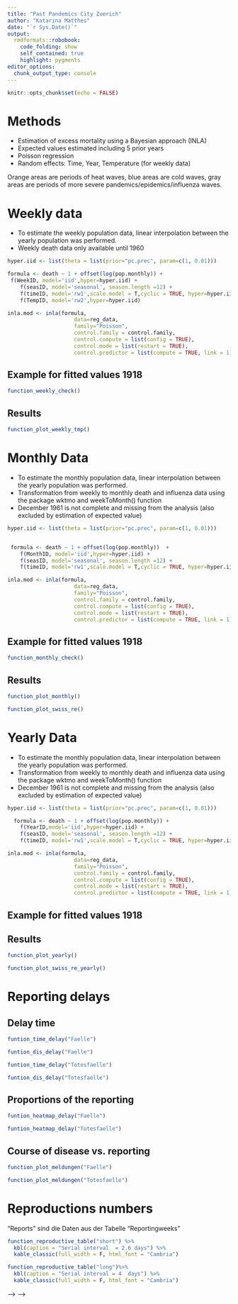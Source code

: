 ```yaml
---
title: "Past Pandemics City Zuerich"
author: "Katarina Matthes"
date: "`r Sys.Date()`"
output:
  rmdformats::robobook:
    code_folding: show
    self_contained: true
    highlight: pygments
editor_options: 
  chunk_output_type: console
---
```


```r
knitr::opts_chunk$set(echo = FALSE)
```

# Methods
* Estimation of excess mortality using a Bayesian approach (INLA)
* Expected values estimated including 5 prior years
* Poisson regression
* Random effects: Time, Year, Temperature (for weekly data)

Orange areas are periods of heat waves, blue areas are cold waves, gray areas are periods of more severe pandemics/epidemics/influenza waves.

# Weekly data

* To estimate the weekly population data, linear interpolation between the yearly population was performed.
* Weekly death data only available until 1960

```r

hyper.iid <- list(theta = list(prior="pc.prec", param=c(1, 0.01)))

formula <- death ~ 1 + offset(log(pop.monthly)) +
 f(WeekID, model='iid',hyper=hyper.iid) +
    f(seasID, model='seasonal', season.length =12) +
    f(timeID, model='rw1',scale.model = T,cyclic = TRUE, hyper=hyper.iid) +
    f(TempID, model='rw2',hyper=hyper.iid)

inla.mod <- inla(formula,
                     data=reg_data,
                     family="Poisson",
                     control.family = control.family,
                     control.compute = list(config = TRUE),
                     control.mode = list(restart = TRUE),
                     control.predictor = list(compute = TRUE, link = 1))
```

## Example for fitted values 1918

```r
function_weekly_check()
```

## Results

```r
function_plot_weekly_tmp()
```

# Monthly Data

* To estimate the monthly population data, linear interpolation between the yearly population was performed.
* Transformation from weekly to monthly death and influenza data using the package wktmo and weekToMonth() function
* December 1961 is not complete and missing from the analysis (also excluded by estimation of expected value)


```r
hyper.iid <- list(theta = list(prior="pc.prec", param=c(1, 0.01)))


 formula <- death ~ 1 + offset(log(pop.monthly))  +
    f(MonthID, model='iid',hyper=hyper.iid) +
    f(seasID, model='seasonal', season.length =12) +
    f(timeID, model='rw1',scale.model = T,cyclic = TRUE, hyper=hyper.iid)

inla.mod <- inla(formula,
                     data=reg_data,
                     family="Poisson",
                     control.family = control.family,
                     control.compute = list(config = TRUE),
                     control.mode = list(restart = TRUE),
                     control.predictor = list(compute = TRUE, link = 1))
```

## Example for fitted values 1918

```r
function_monthly_check()
```

## Results

```r
function_plot_monthly()
```

```r
function_plot_swiss_re()
```

# Yearly Data

* To estimate the monthly population data, linear interpolation between the yearly population was performed.
* Transformation from weekly to monthly death and influenza data using the package wktmo and weekToMonth() function
* December 1961 is not complete and missing from the analysis (also excluded by estimation of expected value)

```r

hyper.iid <- list(theta = list(prior="pc.prec", param=c(1, 0.01)))

  formula <- death ~ 1 + offset(log(pop.monthly)) +
    f(YearID,model='iid',hyper=hyper.iid) +
    f(seasID, model='seasonal', season.length =12) +
    f(timeID, model='rw1',scale.model = T,cyclic = TRUE, hyper=hyper.iid)

inla.mod <- inla(formula,
                     data=reg_data,
                     family="Poisson",
                     control.family = control.family,
                     control.compute = list(config = TRUE),
                     control.mode = list(restart = TRUE),
                     control.predictor = list(compute = TRUE, link = 1))
```

## Example for fitted values 1918

<!-- ```{r, echo=FALSE, warning=FALSE, fig.height =8 , fig.width = 15,message=FALSE} -->
<!-- function_year_check() -->
<!-- ``` -->


## Results

```r
function_plot_yearly()
```


```r
function_plot_swiss_re_yearly()
```


<!-- # Reporting vs. illness onset weeks for new cases and deaths in the City of Zurich 1918 -->

# Reporting delays
<!-- ```{r echo=FALSE, out.width = '100%'} -->
<!-- knitr::include_graphics("../data/Reporting.png") -->
<!-- ``` -->

## Delay time

```r
funtion_time_delay("Faelle")
```



```r
funtion_dis_delay("Faelle")
```

```r
funtion_time_delay("Totesfaelle")
```

```r
funtion_dis_delay("Totesfaelle")
```



## Proportions of the reporting


```r
funtion_heatmap_delay("Faelle")
```

```r
funtion_heatmap_delay("Totesfaelle")
```

## Course of disease vs. reporting

```r
function_plot_meldungen("Faelle")
```

```r
function_plot_meldungen("Totesfaelle")
```

# Reproductions numbers

"Reports" sind die Daten aus der Tabelle "Reportingweeks"

```r
function_reproductive_table("short") %>%
  kbl(caption = "Serial interval  = 2.6 days") %>%
  kable_classic(full_width = F, html_font = "Cambria")
```

<!-- ## Time serial interval 4.0 days  -->
```r
function_reproductive_table("long")%>%
  kbl(caption = "Serial interval = 4  days") %>%
  kable_classic(full_width = F, html_font = "Cambria")
```


<!-- ```{r, echo=FALSE, warning=FALSE, nmessage=FALSE} -->
<!-- opts <- options(knitr.kable.NA = "") -->
<!-- read_excel("../data/Reportingweeks.xlsx") %>% -->
<!--       kbl() %>% -->
<!--     kable_paper("hover", full_width = F) -->


<!-- ``` 

<!-- excelTable(reporting_weeks,columns=16) <!-- -->
<!-- excelTable(reporting_weeks,defaultColWidth = 16,showToolbar = TRUE)  --> <!-- -->
<!-- datatable(reporting_weeks, --> <!-- options = list( --> <!--     dom = 't', --> -->
<!-- <!--     scrollX = TRUE, --> <!--     fixedColumns = TRUE --> <!--   ) --> <!-- -->
<!-- excelTable(reporting_weeks,defaultColWidth = 16,showToolbar = TRUE)  --> -->
<!-- |Meldewoche|37 (08.09.1918-14.09.1918)|38 (15.09.1918-21.09.1918)|39 -->
<!-- (22.09.1918-28.09.1918)|40 (29.09.1918-05.10.1918)|41 (06.10.1918-12.10.1918)|42 -->
<!-- (13.10.1918-19.10.1918)|43 (20.10.1918-26.10.1918)|44 (27.10.1918-02.11.1918)|45 -->
<!-- (03.11.1918-09.11.1918)|46 (10.11.1918-16.11.1918)|48 (24.11.1918-30.11.1918)|49 -->
<!-- (01.12.1918-07.12.1918)|50 (08.12.1918-14.12.1918)|51 (15.12.1918-21.12.1918)|52 -->
<!-- (22.12.1918-28.12.1918)|1 (29.12.1918-04.01.1919)|14 (30.03.1919-05.04.1919)|15 -->
<!-- (06.04.1919-12.04.1919)| -->
<!-- |:----|:----|:----|:----|:----|:----|:----|:----|:----|:----|:----|:----|:----|:----|:----|:----|:----|:----|:----| -->
<!-- |Fälle Total in -->
<!-- Meldewoche|406|743|955|1953|3151|3673|4761|4294|2603|2167|1442|1068|979|987|373|432|168|88| -->
<!-- |Todesfälle Total in -->
<!-- Meldewoche|5|10|15|30|73|111|131|95|63|39|23|54|39|21|10|6|3|4| |(E)bis -->
<!-- 17.07.1918| |27| |53| | | | |1| | | | | | | | | | |(T)bis 17.07.1918| | | | | | -->
<!-- | | | | | | | | | | | | | |(E)18.07.1918-27.07.1918| |6| |42| | | | | | | | | | -->
<!-- | | | | | |(T)18.07.1918-27.07.1918| | | | | | | | | | | | | | | | | | | |(E) -->
<!-- 28.07.1918-03.08.1918| |4| |17| | | | | | | | | | | | | | | |(T) -->
<!-- 28.07.1918-03.08.1918| | | | | | | | | | | | | | | | | | | |(E) -->
<!-- 04.08.1918-10.08.1918| |9| |9| | | | | | | | | | | | | | | |(T) -->
<!-- 04.08.1918-10.08.1918| | | | | | | | | | | | | | | | | | | |(E) -->
<!-- 11.08.1918-17.08.1918|1|5| | | | | | | | | | | | | | | | | |(T) -->
<!-- 11.08.1918-17.08.1918| | | | | | | | | | | | | | | | | | | |(E) -->
<!-- 18.08.1918-24.08.1918|3|2|2| | | | | | | |1| | | | | | | | |(T) -->
<!-- 18.08.1918-24.08.1918| | | | | | | | | | | | | | | | | | | |(E) -->
<!-- 25.08.1918-31.08.1918|8|2|2| | |1| | | |5| | | | | | | | | |(T) -->
<!-- 25.08.1918-31.08.1918| | | | | | | | | | | | | | | | | | | |(E) -->
<!-- 01.09.1918-07.09.1918|186|12|7|17| | | | | | | | | | | | | | | |(T) -->
<!-- 01.09.1918-07.09.1918|2| | | | | | | | | | | | | | | | | | |(E) -->
<!-- 08.09.1918-14.09.1918|208|258|20|6| | | | | | | | | | | | | | | |(T) -->
<!-- 08.09.1918-14.09.1918|3|4| | | | | | | | | | | | | | | | | |(E) -->
<!-- 15.09.1918-21.09.1918| |418|395|43|3| | | |1| | | | | | | | | | |(T) -->
<!-- 15.09.1918-21.09.1918| |6|2| | | | | | | | | | | | | | | | |(E) -->
<!-- 22.09.1918-28.09.1918| | |529|699|47|8|2| |3|32|2| | | | | | | | |(T) -->
<!-- 22.09.1918-28.09.1918| | |13| | | | | | | | | | | | | | | | |(E) -->
<!-- 29.09.1918-05.10.1918| | | |1067|1369|17|19|9|15|29|2| |6| | | | | | |(T) -->
<!-- 29.09.1918-05.10.1918| | | |30|3| | | | | | | | | | | | | | |(E) -->
<!-- 06.10.1918-12.10.1918| | | | |1732|1974|528|275|131|312|2| |27| | | | | | |(T) -->
<!-- 06.10.1918-12.10.1918| | | | |70|3| | | | | | | | | | | | | |(E) -->
<!-- 13.10.1918-19.10.1918| | | | | |1673|3425|311|324|344|17|2|23|19| | | | | |(T) -->
<!-- 13.10.1918-19.10.1918| | | | | |108|8|2| | | | | | | | | | | |(E) -->
<!-- 20.10.1918-26.10.1918| | | | | | |787|3322|304|214|16|1|22|13| |3| | | |(T) -->
<!-- 20.10.1918-26.10.1918| | | | | | |123|13|2| | | | | | | | | | |(E) -->
<!-- 27.10.1918-02.11.1918| | | | | | | |377|1643|142|12|7|8|15|1|5| | | |(T) -->
<!-- 27.10.1918-02.11.1918| | | | | | | |80|7|3| | | | | | | | | |(E) -->
<!-- 03.11.1918-09.11.1918| | | | | | | | |181|835|15|5|3|7| |3| | | |(T) -->
<!-- 03.11.1918-09.11.1918| | | | | | | | |54|8| | | | | | | | | |(E) -->
<!-- 10.11.1918-16.11.1918| | | | | | | | | |254|33| |3|8| |7| | | |(T) -->
<!-- 10.11.1918-16.11.1918| | | | | | | | | |28| | | | | | | | | |(E) -->
<!-- 17.11.1918-23.11.1918| | | | | | | | | | |757|13|9|15|4|7| | | |(T) -->
<!-- 17.11.1918-23.11.1918| | | | | | | | | | |2| | | | | | | | |(E) -->
<!-- 24.11.1918-30.11.1918| | | | | | | | | | |585|742|12|84|4|30| | | |(T) -->
<!-- 24.11.1918-30.11.1918| | | | | | | | | | |21|8| | | | | | | |(E) -->
<!-- 01.12.1918-07.12.1918| | | | | | | | | | | |298|742|55|12|54| | | |(T) -->
<!-- 01.12.1918-07.12.1918| | | | | | | | | | | |46|4| | | | | | |(E) -->
<!-- 08.12.1918-14.12.1918| | | | | | | | | | | | |124|664|17|44| | | |(T) -->
<!-- 08.12.1918-14.12.1918| | | | | | | | | | | | |35|3|1| | | | |(E) -->
<!-- 15.12.1918-21.12.1918| | | | | | | | | | | | | |107|288|33| | | |(T) -->
<!-- 15.12.1918-21.12.1918| | | | | | | | | | | | | |18|1|1| | | |(E) -->
<!-- 22.12.1918-28.12.1918| | | | | | | | | | | | | | |47|219| | | |(T) -->
<!-- 22.12.1918-28.12.1918| | | | | | | | | | | | | | |8| | | | |(E) -->
<!-- 29.12.1918-04.01.1919| | | | | | | | | | | | | | | |27| | | |(T) -->
<!-- 29.12.1918-04.01.1919| | | | | | | | | | | | | | | |5| | | |(E) -->
<!-- 02.03.1919-08.03.1919| | | | | | | | | | | | | | | | |1|1| |(T) -->
<!-- 02.03.1919-08.03.1919| | | | | | | | | | | | | | | | | | | |(E) -->
<!-- 09.03.1919-15.03.1919| | | | | | | | | | | | | | | | | |1| |(T) -->
<!-- 09.03.1919-15.03.1919| | | | | | | | | | | | | | | | | | | |(E) -->
<!-- 16.03.1919-22.03.1919| | | | | | | | | | | | | | | | |9|2| |(T) -->
<!-- 16.03.1919-22.03.1919| | | | | | | | | | | | | | | | | | | |(E) -->
<!-- 23.03.1919-29.03.1919| | | | | | | | | | | | | | | | |131|3| |(T) -->
<!-- 23.03.1919-29.03.1919| | | | | | | | | | | | | | | | |1| | |(E) -->
<!-- 30.03.1919-05.04.1919| | | | | | | | | | | | | | | | |27|64| |(T) -->
<!-- 30.03.1919-05.04.1919| | | | | | | | | | | | | | | | |2|1| |(E) -->
<!-- 06.04.1919-12.04.1919| | | | | | | | | | | | | | | | | |17| |(T) -->
<!-- 06.04.1919-12.04.1919| | | | | | | | | | | | | | | | | |3| -->
<!-- Births per marriage were calculated with the number of births 39 weeks
after the marriage. Am not quite sure if this makes sense. But a direct
comparison makes even less sense to me. Because first fewer marriages and then
fewer births (9 months later at the earliest). -->
<!-- ```{r, echo=FALSE, warning=FALSE, fig.height =18 , fig.width =
18,message=FALSE} --> <!-- function_plot_birth() --> <!-- ``` -->
<!-- # Data Swiss-re 1918-1930 --> <!-- The absence is displayed in relation to
the number of working days. Absence because of other reasons = Absence total -
Illness. --> <!-- <br /> --> <!-- <br /> --> <!-- The peaks in "absences for
other reasons" reflect the August vacation season. "Absences for other reasons"
in August 1918 high for women, as in the following years. For men, highest in
July, but also increased the months before -> reason: military absence. But why
highest in July? --> <!-- <br /> --> <!-- <br /> --> <!-- From 1926, seasonal
absenteeism increases in summer -> change in labor protection law? Absences due
to illness also increase among women from 1926 onward. A high level of
absenteeism among women can be seen particularly in the winter of 1927(Reasons?
Since it is not that high for men). --> <!-- <br /> --> <!-- <br /> --> <!-- In
the influenza winter of 1928/1929, an increase in absences due to illness can be
seen in both sexes.  -->
<!-- ```{r, echo=FALSE, warning=FALSE, fig.height =18 , fig.width =
18,message=FALSE} --> <!-- function_plot_swiss_re() --> <!-- ``` -->

